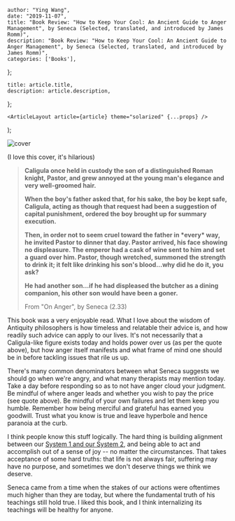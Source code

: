 

    author: "Ying Wang",
    date: "2019-11-07",
    title: "Book Review: "How to Keep Your Cool: An Ancient Guide to Anger Management", by Seneca (Selected, translated, and introduced by James Romm)",
    description: "Book Review: "How to Keep Your Cool: An Ancient Guide to Anger Management", by Seneca (Selected, translated, and introduced by James Romm)",
    categories: ['Books'],
};

    title: article.title,
    description: article.description,
};

    <ArticleLayout article={article} theme="solarized" {...props} />
);


![cover](/img/posts/2019/11/07/on_anger_1.jpg)

(I love this cover, it's hilarious)

> **Caligula once held in custody the son of a distinguished Roman knight,
> Pastor, and grew annoyed at the young man's elegance and very well-groomed
> hair.**
>
> **When the boy's father asked that, for his sake, the boy be kept safe,
> Caligula, acting as though that request had been a suggestion of capital
> punishment, ordered the boy brought up for summary execution.**
>
> **Then, in order not to seem cruel toward the father in \*every\* way, he
> invited Pastor to dinner that day. Pastor arrived, his face showing no
> displeasure. The emperor had a cask of wine sent to him and set a guard over
> him. Pastor, though wretched, summoned the strength to drink it; it felt like
> drinking his son's blood...why did he do it, you ask?**
>
> **He had another son...if he had displeased the butcher as a dining companion,
> his other son would have been a goner.**
>
> From "On Anger", by Seneca (2.33)

This book was a very enjoyable read. What I love about the wisdom of Antiquity
philosophers is how timeless and relatable their advice is, and how readily such
advice can apply to our lives. It's not necessarily that a Caligula-like figure
exists today and holds power over us (as per the quote above), but how anger
itself manifests and what frame of mind one should be in before tackling issues
that rile us up.

There's many common denominators between what Seneca suggests we should go when
we're angry, and what many therapists may mention today. Take a day before
responding so as to not have anger cloud your judgment. Be mindful of where
anger leads and whether you wish to pay the price (see quote above). Be mindful
of your own failures and let them keep you humble. Remember how being merciful
and grateful has earned you goodwill. Trust what you know is true and leave
hyperbole and hence paranoia at the curb.

I think people know this stuff logically. The hard thing is building alignment
between our [System 1 and our System
2](/posts/2018/08/19/thinking_fast_and_slow), and being able to act and
accomplish out of a sense of joy -- no matter the circumstances. That takes
acceptance of some hard truths: that life is not always fair, suffering may have
no purpose, and sometimes we don't deserve things we think we deserve.

Seneca came from a time when the stakes of our actions were oftentimes much
higher than they are today, but where the fundamental truth of his teachings
still hold true. I liked this book, and I think internalizing its teachings will
be healthy for anyone.

